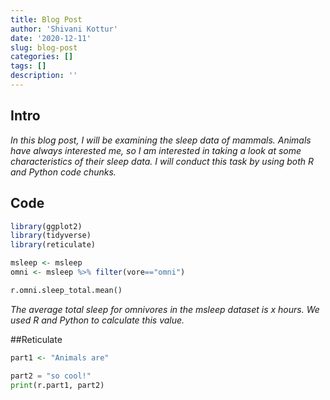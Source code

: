 ```yaml
---
title: Blog Post
author: 'Shivani Kottur'
date: '2020-12-11'
slug: blog-post
categories: []
tags: []
description: ''
---
```




## Intro

*In this blog post, I will be examining the sleep data of mammals. Animals have always interested me, so I am interested in taking a look at some characteristics of their sleep data. I will conduct this task by using both R and Python code chunks.*



## Code
```R
library(ggplot2)
library(tidyverse)
library(reticulate)

msleep <- msleep
omni <- msleep %>% filter(vore=="omni")
```

```python
r.omni.sleep_total.mean()
```
*The average total sleep for omnivores in the msleep dataset is x hours. We used R and Python to calculate this value.*



##Reticulate
```R
part1 <- "Animals are"
```

```python
part2 = "so cool!"
print(r.part1, part2)
```


